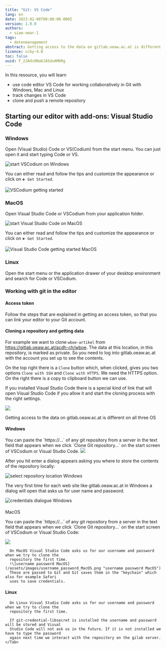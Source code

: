 ```yaml
---
title: "Git: VS Code"
lang: en
date: 2023-02-06T00:00:00.000Z
version: 1.0.0
authors:
  - siam-omar-1
tags:
  - datenmanagement
abstract: Getting access to the data on gitlab.oeaw.ac.at is different on all three OS.
licence: ccby-4.0
toc: false
uuid: F_2JAdc0Na6JA5dxAM6Rg
---
```

In this resource, you will learn

- use code editor VS Code for working collaboratively in Git with Windows, Mac and Linux
- track changes in VS Code
- clone and push a remote repository

## Starting our editor with add-ons: Visual Studio Code

### Windows

Open (Visual Studio) Code or VS(Codium) from the start menu. You can just open it and start typing Code or VS.

![](images/start_vscodium_windows.png "start VSCodium on Windows")

You can either read and follow the tips and customize the appearance or click on `🡰 Get Started`.

![](images/vscodium_getting_started.png "VSCodium getting started")

### MacOS

Open Visual Studio Code or VSCodium from your application folder.

![](images/start_vscode_macos.png "start Visual Studio Code on MacOS")

You can either read and follow the tips and customize the appearance or click on `🡰 Get Started`.

![](images/vscode_getting_started_macos.png "Visual Studio Code getting started MacOS")

### Linux

Open the start menu or the application drawer of your desktop environment and search for Code or VSCodium.

### Working with git in the editor

#### Access token

Follow the steps that are explained in getting an access token, so that you can link your editor to your Git account.

#### Cloning a repository and getting data

For example we want to clone `wboe-artikel` from https://gitlab.oeaw.ac.at/acdh-ch/wboe.
The data at this location, in this repository, is marked as private. So you need to log into gitlab.oeaw.ac.at with the account you set up to see the contents.

On the top right there is a `Clone` button which, when clicked, gives you two options `Clone with SSH`
and `Clone with HTTPS`. We need the HTTPS option. On the right there is a copy to clipboard button we can use.

If you installed Visual Studio Code there is a special kind of link that will open Visual Studio Code
if you allow it and start the cloning process with the right settings.

![](images/clonebutton_in_gitlab.png)

<SideNote type="note">
Getting access to the data on gitlab.oeaw.ac.at is different on all three OS
</SideNote>



#### Windows

You can paste the \`https://...\` of any git repository from a server in the text field that appears when we click \`Clone Git repository...\` on the start screen of VSCodium or Visual Studio Code.
![](images/clone_workshop.png)

After you hit enter a dialog appears asking you where to store the contents of the repository locally:

![](images/select_repository_location_windows.png "select repository location Windows")

  
  The very first time for each web site like gitlab.oeaw.ac.at in Windows a dialog will open that asks
  us for user name and password.

![](images/credentials_dialog_windows.png "credentials dialogue Windows")

#### 
MacOS

You can paste the \`https://...\` of any git repository from a server in the text field that appears when we click \`Clone Git repository...\` on the start screen of VSCodium or Visual Studio Code:

![](images/vscode_getting_started_macos.png)

```
  On MacOS Visual Studio Code asks us for our username and password when we try to clone the
  repository the first time.
  !\[username password MacOS](/assets/images/username_password_MacOS.png "username password MacOS")
  These are passed to Git and Git saves them in the "keychain" which also for example Safari
  uses to save credentials.
```

#### Linux

```
  On Linux Visual Studio Code asks us for our username and password when we try to clone the
  repository the first time.
```

<SideNote type="info">


```
  If git-credential-libsecret is installed the username and password will be stored and Visual
  Studio Code will not ask us in the future. If it is not installed we have to type the password
  again next time we interact with the repository on the gilab server.
</Tab>
```
</SideNote>